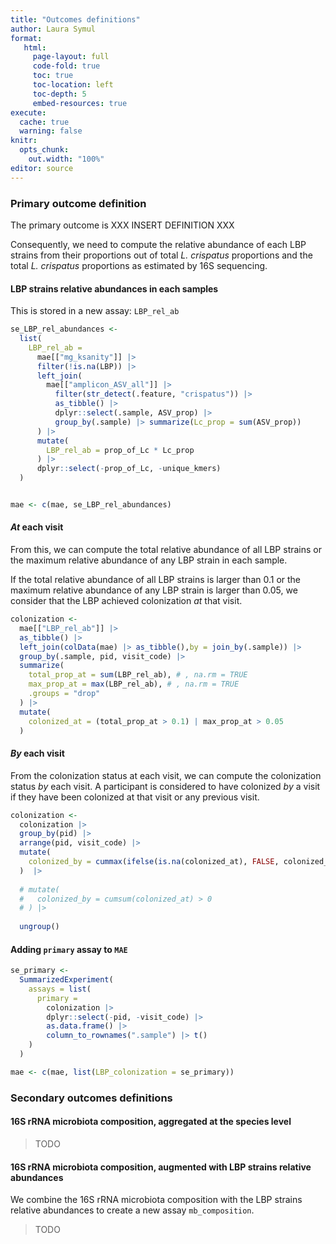 ```yaml
---
title: "Outcomes definitions"
author: Laura Symul
format: 
   html:
     page-layout: full
     code-fold: true
     toc: true
     toc-location: left
     toc-depth: 5
     embed-resources: true
execute:
  cache: true
  warning: false
knitr:
  opts_chunk:
    out.width: "100%"
editor: source
---
```




### Primary outcome definition

The primary outcome is XXX INSERT DEFINITION XXX

Consequently, we need to compute the relative abundance of each LBP strains from their proportions out of total *L. crispatus* proportions and the total *L. crispatus* proportions as estimated by 16S sequencing. 


#### LBP strains relative abundances in each samples

This is stored in a new assay: `LBP_rel_ab`

```r

se_LBP_rel_abundances <- 
  list(
    LBP_rel_ab = 
      mae[["mg_ksanity"]] |> 
      filter(!is.na(LBP)) |> 
      left_join(
        mae[["amplicon_ASV_all"]] |> 
          filter(str_detect(.feature, "crispatus")) |> 
          as_tibble() |> 
          dplyr::select(.sample, ASV_prop) |> 
          group_by(.sample) |> summarize(Lc_prop = sum(ASV_prop))
      ) |> 
      mutate(
        LBP_rel_ab = prop_of_Lc * Lc_prop
      ) |> 
      dplyr::select(-prop_of_Lc, -unique_kmers) 
  )


mae <- c(mae, se_LBP_rel_abundances)

```


#### *At* each visit

From this, we can compute the total relative abundance of all LBP strains or the maximum relative abundance of any LBP strain in each sample. 

If the total relative abundance of all LBP strains is larger than 0.1 or the maximum relative abundance of any LBP strain is larger than 0.05, we consider that the LBP achieved colonization *at* that visit.



```r

colonization <- 
  mae[["LBP_rel_ab"]] |> 
  as_tibble() |>
  left_join(colData(mae) |> as_tibble(),by = join_by(.sample)) |> 
  group_by(.sample, pid, visit_code) |> 
  summarize(
    total_prop_at = sum(LBP_rel_ab), # , na.rm = TRUE
    max_prop_at = max(LBP_rel_ab), # , na.rm = TRUE
    .groups = "drop"
  ) |> 
  mutate(
    colonized_at = (total_prop_at > 0.1) | max_prop_at > 0.05
  ) 

```


#### *By* each visit

From the colonization status at each visit, we can compute the colonization status *by* each visit. A participant is considered to have colonized *by* a visit if they have been colonized at that visit or any previous visit.

```r

colonization <- 
  colonization |> 
  group_by(pid) |> 
  arrange(pid, visit_code) |>
  mutate(
    colonized_by = cummax(ifelse(is.na(colonized_at), FALSE, colonized_at)) |> as.logical()
  )  |> 
  
  # mutate(
  #   colonized_by = cumsum(colonized_at) > 0
  # ) |> 
  
  ungroup()

```

#### Adding `primary` assay to `MAE`


```r

se_primary <-
  SummarizedExperiment(
    assays = list(
      primary = 
        colonization |> 
        dplyr::select(-pid, -visit_code) |> 
        as.data.frame() |> 
        column_to_rownames(".sample") |> t()
    )
  )

mae <- c(mae, list(LBP_colonization = se_primary))

```

### Secondary outcomes definitions

#### 16S rRNA microbiota composition, aggregated at the species level

> TODO

#### 16S rRNA microbiota composition, augmented with LBP strains relative abundances

We combine the 16S rRNA microbiota composition with the LBP strains relative abundances to create a new assay `mb_composition`.

> TODO

